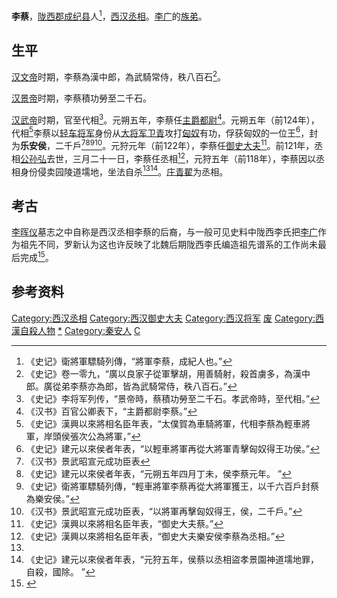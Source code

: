 {{增加来源|time=2018-02-07}}
'''李蔡'''{{BD||？|前118年||catIdx=L}}，[[陇西郡|陇西郡]][[成纪县|成纪县]]人<ref>《史记》衛將軍驃騎列傳，“將軍李蔡，成紀人也。”</ref>，[[西汉|西汉]][[丞相|丞相]]。[[李广|李广]]的[[族弟|族弟]]。

==生平==
[[汉文帝|汉文帝]]时期，李蔡為漢中郎，為武騎常侍，秩八百石<ref>《史记》卷一零九，“廣以良家子從軍擊胡，用善騎射，殺首虜多，為漢中郎。廣從弟李蔡亦為郎，皆為武騎常侍，秩八百石。”</ref>。

[[汉景帝|汉景帝]]时期，李蔡積功勞至二千石。

[[汉武帝|汉武帝]]时期，官至代相<ref>《史记》李将军列传，“景帝時，蔡積功勞至二千石。孝武帝時，至代相。”</ref>。元朔五年，李蔡任[[主爵都尉|主爵都尉]]<ref>《汉书》百官公卿表下，“主爵都尉李蔡。”</ref>。元朔五年（前124年），代相<ref>《史记》漢興以來將相名臣年表，“太僕賀為車騎將軍，代相李蔡為輕車將軍，岸頭侯張次公為將軍，”</ref>李蔡以[[轻车将军|轻车将军]]身份从[[大将军|大将军]][[卫青|卫青]]攻打[[匈奴|匈奴]]有功，俘获匈奴的一位王<ref>《史记》建元以來侯者年表，“以輕車將軍再從大將軍青擊匈奴得王功侯。”</ref>，封为'''乐安侯'''，二千戶<ref name="#1">《汉书》景武昭宣元成功臣表</ref><ref>《史记》建元以來侯者年表，“元朔五年四月丁未，侯李蔡元年。 ”</ref><ref>《史记》衛將軍驃騎列傳，“輕車將軍李蔡再從大將軍獲王，以千六百戶封蔡為樂安侯。”</ref><ref>《汉书》景武昭宣元成功臣表，“以將軍再擊匈奴得王，侯，二千戶。”</ref>。元狩元年（前122年），李蔡任[[御史大夫|御史大夫]]<ref>《史记》漢興以來將相名臣年表，“御史大夫蔡。”</ref>。前121年，丞相[[公孙弘|公孙弘]]去世，三月二十一日，李蔡任丞相<ref>《史记》漢興以來將相名臣年表，“御史大夫樂安侯李蔡為丞相。”</ref>，元狩五年（前118年），李蔡因以丞相身份侵卖园陵道壖地，坐法自杀<ref name="#1"/><ref>《史记》建元以來侯者年表，“元狩五年，侯蔡以丞相盜孝景園神道壖地罪，自殺，國除。 ”</ref>。[[庄青翟|庄青翟]]为丞相。

==考古==
[[李晖仪|李晖仪]]墓志之中自称是西汉丞相李蔡的后裔，与一般可见史料中陇西李氏把[[李广|李广]]作为祖先不同，罗新认为这也许反映了北魏后期陇西李氏编造祖先谱系的工作尚未最后完成<ref name=autogenerated1>{{Citation| last=罗| first=新| author-link=罗新| year=2005年| title=《跋北魏郑平城妻李晖仪墓志》| periodical=《中国历史文物》| volume=| issue=6期| pages=44-49| url=http://www.cnki.com.cn/Article/CJFDTotal-ZLBK200506007.htm| doi=| oclc=| accessdate=2019-01-27| archive-date=2015-04-02| archive-url=https://web.archive.org/web/20150402133415/http://www.cnki.com.cn/Article/CJFDTotal-ZLBK200506007.htm| dead-url=no}}</ref>。

==参考资料==
{{reflist}}

{{start box}}
{{s-before|[[番係|番係]]}}
{{s-title|[[西汉|西汉]][[御史大夫|御史大夫]]<br>第二十三任<br>前122年—前120年}}
{{s-after|[[張湯|張湯]]}}
{{s-before|[[公孙弘|公孙弘]]}}
{{s-title|[[西汉|西汉]][[丞相|丞相]]<br>第十五任<br>前121年—前118年}}
{{s-after|[[庄青翟|庄青翟]]}}
{{s-none|无|[[汉武帝|汉武帝]]新封爵位}}
{{s-title|[[西汉|西汉]][[樂安侯|樂安侯]]<br>第一任<br>前125年—前118年}}
{{s-none|无|[[汉武帝|汉武帝]]撤销爵位}}
{{end box}}

{{西汉丞相}}
{{DEFAULTSORT:L}}
[[Category:西汉丞相|Category:西汉丞相]]
[[Category:西汉御史大夫|Category:西汉御史大夫]]
[[Category:西汉将军|Category:西汉将军]]
[[Category:西汉列侯|废]]
[[Category:西漢自殺人物|Category:西漢自殺人物]]
[[Category:隴西李氏|*]]
[[Category:秦安人|Category:秦安人]]
[[Category:李姓|C]]